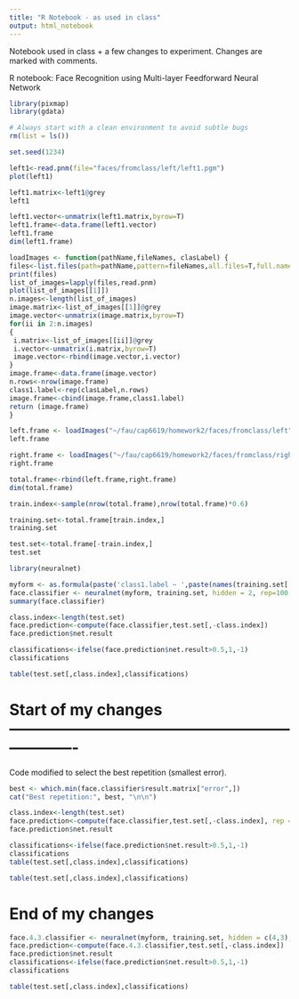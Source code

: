 ```yaml
---
title: "R Notebook - as used in class"
output: html_notebook
---
```


Notebook used in class + a few changes to experiment.
Changes are marked with comments.

R notebook: Face Recognition using Multi-layer Feedforward Neural Network

```r
library(pixmap)  
library(gdata)

# Always start with a clean environment to avoid subtle bugs
rm(list = ls())

set.seed(1234)
```

```r
left1<-read.pnm(file="faces/fromclass/left/left1.pgm")
plot(left1)
```

```r
left1.matrix<-left1@grey
left1
```

```r
left1.vector<-unmatrix(left1.matrix,byrow=T)
left1.frame<-data.frame(left1.vector)
left1.frame
dim(left1.frame)
```

```r
loadImages <- function(pathName,fileNames, clasLabel) {
files<-list.files(path=pathName,pattern=fileNames,all.files=T,full.names=T,no..=T)
print(files)
list_of_images=lapply(files,read.pnm)
plot(list_of_images[[1]])
n.images<-length(list_of_images)
image.matrix<-list_of_images[[1]]@grey
image.vector<-unmatrix(image.matrix,byrow=T)
for(ii in 2:n.images)
{
 i.matrix<-list_of_images[[ii]]@grey
 i.vector<-unmatrix(i.matrix,byrow=T)
 image.vector<-rbind(image.vector,i.vector)
}
image.frame<-data.frame(image.vector)
n.rows<-nrow(image.frame)
class1.label<-rep(clasLabel,n.rows)
image.frame<-cbind(image.frame,class1.label)
return (image.frame)
}

```

```r
left.frame <- loadImages("~/fau/cap6619/homework2/faces/fromclass/left","left.*",1)
left.frame
```
```r
right.frame <- loadImages("~/fau/cap6619/homework2/faces/fromclass/right","right.*",-1)
right.frame


```

```r
total.frame<-rbind(left.frame,right.frame)
dim(total.frame)

```
```r

train.index<-sample(nrow(total.frame),nrow(total.frame)*0.6)

training.set<-total.frame[train.index,]
training.set

test.set<-total.frame[-train.index,]
test.set
```

```r
library(neuralnet)

myform <- as.formula(paste('class1.label ~ ',paste(names(training.set[!names(training.set) %in% 'class1.label']), collapse = ' + ')))
face.classifier <- neuralnet(myform, training.set, hidden = 2, rep=100, linear.output = FALSE, threshold = 0.1)
summary(face.classifier)
```
```r
class.index<-length(test.set)
face.prediction<-compute(face.classifier,test.set[,-class.index])
face.prediction$net.result
```


```r
classifications<-ifelse(face.prediction$net.result>0.5,1,-1)
classifications
```

```r
table(test.set[,class.index],classifications)
```

# Start of my changes -------------------------------------------------------------------

Code modified to select the best repetition (smallest error).

```r
best <- which.min(face.classifier$result.matrix["error",])
cat("Best repetition:", best, "\n\n")
```

```r
class.index<-length(test.set)
face.prediction<-compute(face.classifier,test.set[,-class.index], rep = best)
face.prediction$net.result
```

```r
classifications<-ifelse(face.prediction$net.result>0.5,1,-1)
classifications
table(test.set[,class.index],classifications)
```

```r
table(test.set[,class.index],classifications)
```

# End of my changes

```r
face.4.3.classifier <- neuralnet(myform, training.set, hidden = c(4,3), rep=1000, linear.output = FALSE, threshold = 0.1)
face.prediction<-compute(face.4.3.classifier,test.set[,-class.index])
face.prediction$net.result
classifications<-ifelse(face.prediction$net.result>0.5,1,-1)
classifications
```

```r
table(test.set[,class.index],classifications)
```

